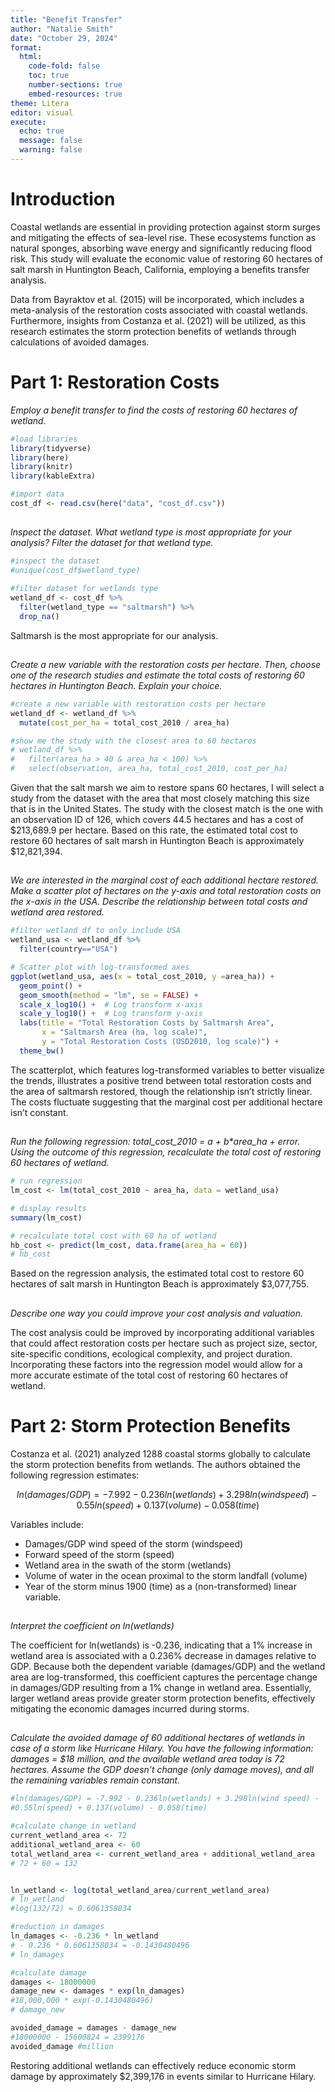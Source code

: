 ```yaml
---
title: "Benefit Transfer"
author: "Natalie Smith"
date: "October 29, 2024"
format: 
  html:
    code-fold: false
    toc: true
    number-sections: true
    embed-resources: true
theme: Litera
editor: visual
execute:
  echo: true
  message: false
  warning: false
---
```


# Introduction

Coastal wetlands are essential in providing protection against storm surges and mitigating the effects of sea-level rise. These ecosystems function as natural sponges, absorbing wave energy and significantly reducing flood risk. This study will evaluate the economic value of restoring 60 hectares of salt marsh in Huntington Beach, California, employing a benefits transfer analysis.

Data from Bayraktov et al. (2015) will be incorporated, which includes a meta-analysis of the restoration costs associated with coastal wetlands. Furthermore, insights from Costanza et al. (2021) will be utilized, as this research estimates the storm protection benefits of wetlands through calculations of avoided damages.

# Part 1: Restoration Costs

*Employ a benefit transfer to find the costs of restoring 60 hectares of wetland.*

```r
#load libraries
library(tidyverse)
library(here)
library(knitr)
library(kableExtra)

#import data
cost_df <- read.csv(here("data", "cost_df.csv"))
```

## 

*Inspect the dataset. What wetland type is most appropriate for your analysis? Filter the dataset for that wetland type.*

```r
#inspect the dataset
#unique(cost_df$wetland_type)

#filter dataset for wetlands type
wetland_df <- cost_df %>% 
  filter(wetland_type == "saltmarsh") %>% 
  drop_na()
```

Saltmarsh is the most appropriate for our analysis.

## 

*Create a new variable with the restoration costs per hectare. Then, choose one of the research studies and estimate the total costs of restoring 60 hectares in Huntington Beach. Explain your choice.*

```r
#create a new variable with restoration costs per hectare
wetland_df <- wetland_df %>%
  mutate(cost_per_ha = total_cost_2010 / area_ha)

#show me the study with the closest area to 60 hectares
# wetland_df %>% 
#   filter(area_ha > 40 & area_ha < 100) %>% 
#   select(observation, area_ha, total_cost_2010, cost_per_ha)
```

Given that the salt marsh we aim to restore spans 60 hectares, I will select a study from the dataset with the area that most closely matching this size that is in the United States. The study with the closest match is the one with an observation ID of 126, which covers 44.5 hectares and has a cost of \$213,689.9 per hectare. Based on this rate, the estimated total cost to restore 60 hectares of salt marsh in Huntington Beach is approximately \$12,821,394.

## 

*We are interested in the marginal cost of each additional hectare restored. Make a scatter plot of hectares on the y-axis and total restoration costs on the x-axis in the USA. Describe the relationship between total costs and wetland area restored.*

```r

#filter wetland df to only include USA
wetland_usa <- wetland_df %>% 
  filter(country=="USA")

# Scatter plot with log-transformed axes
ggplot(wetland_usa, aes(x = total_cost_2010, y =area_ha)) +
  geom_point() +
  geom_smooth(method = "lm", se = FALSE) +
  scale_x_log10() +  # Log transform x-axis
  scale_y_log10() +  # Log transform y-axis
  labs(title = "Total Restoration Costs by Saltmarsh Area",
       x = "Saltmarsh Area (ha, log scale)",
       y = "Total Restoration Costs (USD2010, log scale)") +
  theme_bw()
```

The scatterplot, which features log-transformed variables to better visualize the trends, illustrates a positive trend between total restoration costs and the area of saltmarsh restored, though the relationship isn’t strictly linear. The costs fluctuate suggesting that the marginal cost per additional hectare isn't constant.

## 

*Run the following regression: total_cost_2010 = a + b\*area_ha + error. Using the outcome of this regression, recalculate the total cost of restoring 60 hectares of wetland.*

```r
# run regression
lm_cost <- lm(total_cost_2010 ~ area_ha, data = wetland_usa)

# display results
summary(lm_cost)
```

```r
# recalculate total cost with 60 ha of wetland
hb_cost <- predict(lm_cost, data.frame(area_ha = 60))
# hb_cost
```

Based on the regression analysis, the estimated total cost to restore 60 hectares of salt marsh in Huntington Beach is approximately \$3,077,755.

## 

*Describe one way you could improve your cost analysis and valuation.*

The cost analysis could be improved by incorporating additional variables that could affect restoration costs per hectare such as project size, sector, site-specific conditions, ecological complexity, and project duration. Incorporating these factors into the regression model would allow for a more accurate estimate of the total cost of restoring 60 hectares of wetland.

# Part 2: Storm Protection Benefits

Costanza et al. (2021) analyzed 1288 coastal storms globally to calculate the storm protection benefits from wetlands. The authors obtained the following regression estimates:

$$
ln(damages/GDP) = -7.992 - 0.236ln(wetlands) + 3.298ln(wind speed) - 
0.55ln(speed) + 0.137(volume) - 0.058(time)
$$

Variables include:

-   Damages/GDP wind speed of the storm (windspeed)
-   Forward speed of the storm (speed)
-   Wetland area in the swath of the storm (wetlands)
-   Volume of water in the ocean proximal to the storm landfall (volume)
-   Year of the storm minus 1900 (time) as a (non-transformed) linear variable.

## 

*Interpret the coefficient on ln(wetlands)*

The coefficient for ln(wetlands) is -0.236, indicating that a 1% increase in wetland area is associated with a 0.236% decrease in damages relative to GDP. Because both the dependent variable (damages/GDP) and the wetland area are log-transformed, this coefficient captures the percentage change in damages/GDP resulting from a 1% change in wetland area. Essentially, larger wetland areas provide greater storm protection benefits, effectively mitigating the economic damages incurred during storms.

## 

*Calculate the avoided damage of 60 additional hectares of wetlands in case of a storm like Hurricane Hilary. You have the following information: damages = \$18 million, and the available wetland area today is 72 hectares. Assume the GDP doesn't change (only damage moves), and all the remaining variables remain constant.*

```r

#ln(damages/GDP) = -7.992 - 0.236ln(wetlands) + 3.298ln(wind speed) - 
#0.55ln(speed) + 0.137(volume) - 0.058(time)

#calculate change in wetland 
current_wetland_area <- 72
additional_wetland_area <- 60
total_wetland_area <- current_wetland_area + additional_wetland_area 
# 72 + 60 = 132


ln_wetland <- log(total_wetland_area/current_wetland_area)
# ln_wetland
#log(132/72) = 0.6061358034

#reduction in damages
ln_damages <- -0.236 * ln_wetland
# - 0.236 * 0.6061358034 = -0.1430480496
# ln_damages

#calculate damage
damages <- 18000000  
damage_new <- damages * exp(ln_damages)
#18,000,000 * exp(-0.1430480496)
# damage_new

avoided_damage = damages - damage_new
#18000000 - 15600824 = 2399176
avoided_damage #million

```

Restoring additional wetlands can effectively reduce economic storm damage by approximately \$2,399,176 in events similar to Hurricane Hilary.
